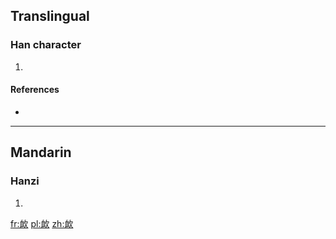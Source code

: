 ==Translingual==

===Han character===
{{Han char|rn=76|rad=欠|as=06|sn=10|four=|canj=竹廿弓人 (HTNO)}}

# {{defn|Han|sort=欠06}}

====References====
* {{Han ref|kx=0567.270|dkj=16069|dj=0955.450|hdz=32138.160|uh=6B30|ud=27440}}

----

==Mandarin==

===Hanzi===
{{cmn-hanzi|pin=[[xū]] ([[xu1]])|wg=hsü<sup>1</sup>}}

# {{defn|Mandarin|sort=欠06}}

[[fr:欰]]
[[pl:欰]]
[[zh:欰]]
